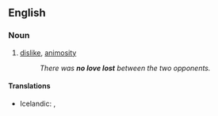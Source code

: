 ==English==

===Noun===
{{infl|en|noun|head=[[no]] [[love]] [[lost]]}}

# {{idiom}} [[dislike]], [[animosity]]
#: ''There was '''no love lost''' between the two opponents.''

====Translations====
* Icelandic: {{t|is|vera fátt með}}, {{t|is|það er ekki ástinni fyrir að fara}}